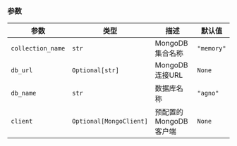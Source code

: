 ### 参数

| 参数 | 类型 | 描述 | 默认值 |
|-----------|------|-------------|---------|
| `collection_name` | `str` | MongoDB集合名称 | `"memory"` |
| `db_url` | `Optional[str]` | MongoDB连接URL | `None` |
| `db_name` | `str` | 数据库名称 | `"agno"` |
| `client` | `Optional[MongoClient]` | 预配置的MongoDB客户端 | `None` |